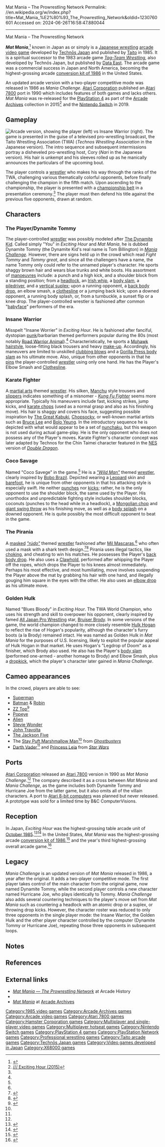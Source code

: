 Mat Mania – The Prowrestling Network
Permalink: //en.wikipedia.org/w/index.php?title=Mat_Mania_%E2%80%93_The_Prowrestling_Network&oldid=1230760601
Accessed on: 2024-06-26T16:58:47.880044



------
Mat Mania – The Prowrestling Network
{{Short description|1985 video game}}
{{Infobox video game
|title = 
|image = TheProwrestlingNetworkExcitingHour arcadeflyer.png
|caption = Japanese arcade flyer
|developer = [[Technōs Japan]]
|publisher = [[Taito]]<br />[[Atari Corporation]]<ref name=man7800/><br />
[[Hamster Corporation|HAMSTER]] ([[PlayStation 4|PS4]]) ([[Nintendo Switch|Switch]])
|released = '''Arcade''' <br> August 20, 1985<ref>{{cite web |title=Exciting Hour (Registration Number PA0000275893) |url=https://cocatalog.loc.gov |website=[[United States Copyright Office]] |access-date=10 January 2024}}</ref> <br> '''Atari 7800''' <br> 1990<ref name=man7800/>
|genre = [[Sports video game|Sports]] ([[List of professional wrestling video games|professional wrestling]])
|modes = 2 players, alternating turns 
|platforms = [[Arcade game|Arcade]], [[Atari 7800]], [[PS4]], [[Nintendo Switch]] ([[Arcade Archives]])
}}

'''''Mat Mania''''',<ref>{{cite web |title=Mat Mania (USA) |url=https://flyers.arcade-museum.com/videogames/show/2938 |website=The Arcade Flyer Archive |publisher=[[Killer List of Videogames]] |access-date=11 January 2024}}</ref> known in Japan as {{nihongo foot|'''''Exciting Hour: The ProWrestling Network'''''|エキサイティング アワー ザ プロレスリング ネットワーク|lead=yes|group=lower-alpha}} or simply {{nihongo foot|'''''Exciting Hour''''',|エキサイティング アワー|lead=yes|group=lower-alpha}} is a [[Japanese wrestling]] [[arcade video game]] developed by [[Technōs Japan]] and published by [[Taito]] in 1985. It is a spiritual successor to the 1983 arcade game ''[[Tag-Team Wrestling]]'', also developed by Technōs Japan, but published by [[Data East]]. The arcade game was a commercial success in Japan and North America, becoming the highest-grossing arcade [[1986 in video games|conversion kit of 1986]] in the United States.

An updated arcade version with a two-player competitive mode was released in 1986 as ''Mania Challenge''. [[Atari Corporation]] published an [[Atari 7800]] port in 1990 which includes features of both games and lacks others. ''Mat Mania'' was re-released for the [[PlayStation 4]] as part of the [[Arcade Archives]] collection in 2015<ref>[http://blog.us.playstation.com/2015/03/22/the-drop-new-playstation-games-for-324/ /// Exciting Hour (2015)]</ref> and the [[Nintendo Switch]] in 2019.

==Gameplay==
[[File:Matmaniasnapshot.png|thumb|left|Arcade version, showing the player (left) vs Insane Warrior (right).]]
The game is presented in the guise of a televised pro-wrestling broadcast, the Taito Wrestling Association (TWA) (''Technos Wrestling Association'' in the Japanese version). The intro sequence and subsequent intermissions portray a disheveled pro-wrestling host, Cory (''Nari'' in the Japanese version). His hair is unkempt and his sleeves rolled up as he manically announces the particulars of the upcoming bout.

The player controls a [[wrestler]] who makes his way through the ranks of the TWA, challenging various thematically colorful opponents, before finally challenging the champion in the fifth match. Upon ascending to the championship, the player is presented with a [[championship belt]] in a presentation ceremony.<ref name="triv"/> The player must then defend his title against the previous five opponents, drawn at random.

==Characters==
===The Player/Dynamite Tommy===
The player-controlled [[Professional wrestling|wrestler]] was possibly modeled after [[The Dynamite Kid]].{{Citation needed|date=January 2023}} Called simply "You" in ''Exciting Hour'' and ''Mat Mania'', he is dubbed Dynamite Tommy (the Dynamite Kid's real name is Tom Billington) in ''[[Mania Challenge]]''. However, there are signs held up in the crowd which read ''Fight Tommy'' and ''Tommy great'', and since all the challengers have a name, the name Tommy only could refer to the unnamed player's character. He sports shaggy brown hair and wears blue trunks and white boots. His assortment of [[Professional wrestling moves (disambiguation)|manoeuvres]] include: a punch and a high kick, and a shoulder block from a standing position; from a [[headlock]], an [[Professional wrestling throws#Irish whip|Irish whip]], a [[Professional wrestling throws#Scoop slam|body slam]], a [[Piledriver (professional wrestling)|piledriver]], and a [[Suplex#Vertical suplex|vertical suplex]]; upon a running opponent, a [[Professional wrestling throws#Back body drop|back body drop]], an elbow smash, a [[Clothesline from hell|clothesline]] or a jumping back kick; upon a downed opponent, a running body splash, or, from a turnbuckle, a sunset flip or a knee drop. The player-controlled wrestler is fashioned after common "[[Face (professional wrestling)|babyface]]" performers of the era.

===Insane Warrior===
Misspelt "Insane Worrier" in ''Exciting Hour''. He is fashioned after fanciful, dystopian [[Punk subculture|punk]]/barbarian themed performers popular during the 80s (most notably [[Road Warrior Animal]]).<ref name=triv/> Characteristically, he sports a [[Mohawk hairstyle]], loose-fitting black trousers and heavy [[make-up]]. Accordingly, his maneuvers are limited to unskilled [[Strike (attack)#Hammerfist|clubbing blows]] and a [[Gorilla Press Slam#Gorilla press slam|Gorilla Press body slam]] as his ultimate move. Also, unique from other opponents in that he [[Pinfall (professional wrestling)|pins]] the player-controlled [[wrestler]] using only one hand. He has the Player's Elbow Smash and [[Clothesline from hell|Clothesline]].

===Karate Fighter===
A [[martial arts]] themed [[wrestler]]. His silken, [[Manchu people|Manchu]] style trousers and [[slippers]] indicates something of a misnomer - [[Kung Fu|''Kung Fu Fighter'']] seems more appropriate. Typically his maneuvers include fast, kicking strikes, jump kicks, and [[knifehand strike|karate chops]] (used as a normal grasp and also as his finishing move). His hair is shaggy and covers his face, suggesting possible inspiration by [[The Great Kabuki]], [[Chopsocky]], or well-known martial artists such as [[Bruce Lee]] and [[Bolo Yeung]].{{Citation needed|date=January 2023}} In the introductory sequence he is depicted with what would appear to be a set of [[nunchaku]], but this weapon is not used during actual game-play. He is the only opponent who does not possess any of the Player's moves. Karate Fighter's character concept was later adapted by Technos for the Chin Taimei character featured in the [[Nintendo Entertainment System|NES]] version of ''[[Double Dragon (video game)|Double Dragon]]''.

===Coco Savage===
Named "Coco Savege" in the game.<ref name=triv/> He is a [[Noble savage|''"Wild Man"'']] themed [[wrestler]], clearly inspired by [[Bobo Brazil]]. Depicted wearing a [[Leopard]] skin and [[barefoot]], he is unique from other opponents in that his attacking style is especially swift. He neither [[Punch (strike)|punch]]es nor [[kick]]s; rather, he is the only opponent to use the shoulder block, the same used by the Player. His unorthodox and unpredictable fighting style includes shoulder blocks, coconuts (punches to the head while in a headlock), a [[Professional wrestling attacks#Mongolian chop|Mongolian chop]] and [[Professional wrestling throws#Giant swing|giant swing throw]] as his finishing move, as well as a [[body splash]] on a downed opponent. He is quite possibly the most difficult opponent to beat in the game.

===The Pirania===
A [[Wrestling mask|masked]] [[Heel (professional wrestling)|''"rúdo"'']] themed [[wrestler]] fashioned after [[Mil Mascaras]],<ref name=triv/> who often used a mask with a shark teeth design.<ref>{{Cite web|url=http://extreme-lucha.blogspot.com/2010/10/mil-mascaras-shark-by-xtreme-lucha.html|title=MIL MÁSCARAS SHARK by XTREME LUCHA|year=2010}}</ref><ref>{{cite web|url=http://www.onlineworldofwrestling.com/pictures/m/milmascaras/12.jpg|format=jpg|title=Masked Wrestler|access-date=2023-08-20}}</ref> Pirania uses illegal tactics, like [[choking]], and cheating to win his matches. He possesses the Player's [[Professional wrestling throws#Back body drop|back body drop]]. He also uses a [[Professional wrestling holds#Clawhold|Clawhold]], performed after whipping the Player off the ropes, which drops the Player to his knees almost immediately. Perhaps his most effective, and most humiliating, move involves suspending the Player above the mat by grabbing his hair with one hand, and illegally gouging him square in the eyes with the other. He also uses an [[Professional wrestling throws#Drops#Elbow Drop|elbow drop]] as his ultimate move.

===Golden Hulk===
Named "Blues Bloody" in ''Exciting Hour''. The TWA World Champion, who uses his strength and skill to overpower his opponent, clearly inspired by famed [[All Japan Pro Wrestling]] star, [[Bruiser Brody]]. In some versions of the game, the world champion changed to more closely resemble [[Hulk Hogan]] to reflect the rise of Hogan's popularity, although the character's furry boots (a la Brody) remained intact. He was named as Golden Hulk in ''Mat Mania'' for the purposes of U.S. licensing, likely to exploit the popular appeal of Hulk Hogan in that market. He uses Hogan's "Legdrop of Doom" as a finisher, which Brody also used. He also has the Player's [[Professional wrestling throws#Scoop slam|body slam]] (performed one-armed - another homage to Brody) and Elbow Smash, plus a [[dropkick]], which the player's character later gained in ''Mania Challenge''.

== Cameo appearances ==
In the crowd, players are able to see:
* [[Superman]]
* [[Batman]] & [[Robin (comics)|Robin]]
* [[ZZ Top]]<ref name=triv>{{cite web|url=https://www.arcade-history.com/?n=exciting-hour-the-prowrestling-network&page=detail&id=770|title=Exciting Hour - The Prowrestling Network>Info|website=arcade-history.com}}</ref>
* [[Popeye]]
* [[Alien (Alien franchise)|Alien]]
* [[Stevie Wonder]]
* [[John Travolta]]
* [[The Jackson Five]]
* The [[Stay Puft Marshmallow Man]]<ref name=triv/> from ''[[Ghostbusters]]''
* [[Darth Vader]]<ref name=triv/> and [[Princess Leia]] from ''[[Star Wars]]''

==Ports ==
[[Atari Corporation]] released an [[Atari 7800]] version in 1990 as ''Mat Mania Challenge''.<ref name=man7800/> The company described it as a cross between ''Mat Mania'' and ''Mania Challenge'', as the game includes both Dynamite Tommy and Hurricane Joe from the latter game, but it also omits all of the villain characters.{{Citation needed|date=July 2021}} A port to [[Atari 8-bit computers]] was planned but never released.{{Citation needed|date=July 2021}} A prototype was sold for a limited time by B&C ComputerVisions.

== Reception ==
In Japan, ''Exciting Hour'' was the highest-grossing table arcade unit of [[1985 in video games|October 1985]].<ref>{{cite magazine|title=Game Machine's Best Hit Games 25 - テーブル型TVゲーム機 (Table Videos)|magazine=[[:ja:ゲームマシン|Game Machine]]|issue=270|publisher=[[:ja:アミューズメント通信社|Amusement Press, Inc.]]|date=15 October 1985|page=25|lang=ja|url=https://onitama.tv/gamemachine/pdf/19851015p.pdf#page=13}}</ref><ref>{{cite magazine|title=Best Hit Games 25|magazine=Game Machine|issue=270|publisher=Amusement Press, Inc.|date=1 November 1985|page=23|lang=ja|url=https://onitama.tv/gamemachine/pdf/19851101p.pdf#page=12}}</ref> In the United States, ''Mat Mania'' was the highest-grossing arcade [[1986 in video games|conversion kit of 1986]],<ref>{{cite magazine |title=AMOA JB, Games & Cig Vending Awards Winners |magazine=[[Cash Box]] |date=December 6, 1986 |page=30 |url=https://worldradiohistory.com/Archive-All-Music/Cash-Box/80s/1986/CB-1986-12-06.pdf#page=54}}</ref>
and the year's third highest-grossing overall arcade game.<ref>{{cite news |title=Top 20 of 1986 |work=Top Score |date=July–August 1987 |publisher=Amusement Players Association |page=3 |url=http://www.videoparadise-sanjose.com/ts-3.htm}}</ref>

==Legacy==
''Mania Challenge'' is an updated version of ''Mat Mania'' released in 1986, a year after the original. It adds a two-player competitive mode. The first player takes control of the main character from the original game, now named Dynamite Tommy, while the second player controls a new character named Hurricane Joe, who plays identically to Tommy. ''Mania Challenge'' also adds several countering techniques to the player's move set from ''Mat Mania'' such as countering a headlock with an atomic drop or a suplex, or throwing drop kicks. However, the character roster was reduced to only three opponents in the single player mode: the Insane Warrior, the Golden Hulk and the other player character controlled by the computer (Dynamite Tommy or Hurricane Joe), repeating those three opponents in subsequent loops.

== Notes ==
{{notelist}}

== References ==
{{reflist|refs=
<ref name="man7800">{{cite web |title=Mat Mania Atari 7800 Manual |url=https://archive.org/details/Mat_Mania_Challenge_1990_Atari |website=archive.org |publisher=Atari Corporation |date=1990}}</ref>
}}

==External links==
* [http://www.arcade-history.com/?n=mat-mania-the-prowrestling-network&page=detail&id=1580 ''Mat Mania — The Prowrestling Network''] at Arcade History
* {{KLOV game|id=8641}}
* [http://www.hamster.co.jp/american_hamster/arcadearchives/excitinghour.htm ''Mat Mania''] at [[Arcade Archives]]

{{DEFAULTSORT:Mat Mania - The Prowrestling Network}}
[[Category:1985 video games]]
[[Category:Arcade Archives games]]
[[Category:Arcade video games]]
[[Category:Atari 7800 games]]
[[Category:Hamster Corporation games]]
[[Category:Multiplayer and single-player video games]]
[[Category:Multiplayer hotseat games]]
[[Category:Nintendo Switch games]]
[[Category:PlayStation 4 games]]
[[Category:PlayStation Network games]]
[[Category:Professional wrestling games]]
[[Category:Taito arcade games]]
[[Category:Technōs Japan games]]
[[Category:Video games developed in Japan]]
[[Category:X68000 games]]